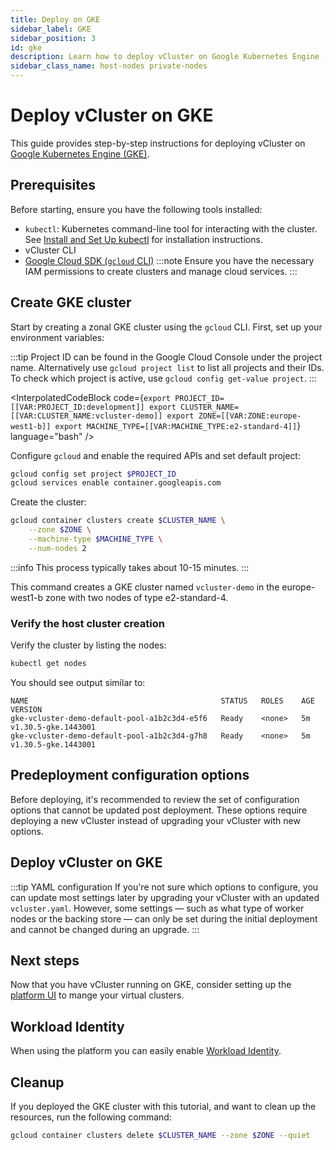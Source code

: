 ```yaml
---
title: Deploy on GKE
sidebar_label: GKE
sidebar_position: 3
id: gke
description: Learn how to deploy vCluster on Google Kubernetes Engine (GKE), including storage provisioning and Workload Identity configuration.
sidebar_class_name: host-nodes private-nodes 
---
```





<!-- vale off -->
# Deploy vCluster on GKE
<!-- vale on -->

This guide provides step-by-step instructions for deploying vCluster on [Google Kubernetes Engine (GKE)](https://cloud.google.com/kubernetes-engine).

## Prerequisites

Before starting, ensure you have the following tools installed:

- `kubectl`: Kubernetes command-line tool for interacting with the cluster. See [Install and Set Up kubectl](https://kubernetes.io/docs/tasks/tools/#kubectl) for installation instructions.
- vCluster CLI <InstallCli />
- [Google Cloud SDK (`gcloud` CLI)](https://cloud.google.com/sdk/docs/install)
  :::note
  Ensure you have the necessary IAM permissions to create clusters and manage cloud services.
  :::

## Create GKE cluster

Start by creating a zonal GKE cluster using the `gcloud` CLI. First, set up your environment variables:

:::tip
Project ID can be found in the Google Cloud Console under the project name.
Alternatively use `gcloud project list` to list all projects and their IDs.
To check which project is active, use `gcloud config get-value project`.
:::

<InterpolatedCodeBlock
  code={`export PROJECT_ID=[[VAR:PROJECT_ID:development]]
export CLUSTER_NAME=[[VAR:CLUSTER_NAME:vcluster-demo]]
export ZONE=[[VAR:ZONE:europe-west1-b]]
export MACHINE_TYPE=[[VAR:MACHINE_TYPE:e2-standard-4]]`}
  language="bash"
/>


Configure `gcloud` and enable the required APIs and set default project:

```bash title="Configure gcloud"
gcloud config set project $PROJECT_ID
gcloud services enable container.googleapis.com
```

Create the cluster:

```bash title="Create GKE cluster"
gcloud container clusters create $CLUSTER_NAME \
    --zone $ZONE \
    --machine-type $MACHINE_TYPE \
    --num-nodes 2
```

:::info
This process typically takes about 10-15 minutes.
:::

This command creates a GKE cluster named `vcluster-demo` in the europe-west1-b
zone with two nodes of type e2-standard-4.

<KubeconfigUpdate />

### Verify the host cluster creation

Verify the cluster by listing the nodes:

```bash title="List cluster nodes"
kubectl get nodes
```

You should see output similar to:
```
NAME                                           STATUS   ROLES    AGE   VERSION
gke-vcluster-demo-default-pool-a1b2c3d4-e5f6   Ready    <none>   5m    v1.30.5-gke.1443001
gke-vcluster-demo-default-pool-a1b2c3d4-g7h8   Ready    <none>   5m    v1.30.5-gke.1443001
```

## Predeployment configuration options

Before deploying, it's recommended to review the set of configuration options that cannot be updated post deployment. These options require deploying a new vCluster instead of upgrading your vCluster with new options.

<ControlPlaneOptions />
<WorkerNodeOptions />

## Deploy vCluster on GKE

:::tip YAML configuration
If you're not sure which options to configure, you can update most settings later by upgrading your vCluster with an updated `vcluster.yaml`.
However, some settings — such as what type of worker nodes or the backing store — can only be set during the initial deployment and cannot be changed during an upgrade.
:::

<Deploy />

## Next steps

Now that you have vCluster running on GKE, consider setting up the [platform UI](/platform/install/quick-start-guide) to mange your virtual clusters.

## Workload Identity

<ProAdmonition />

When using the platform you can easily enable [Workload Identity](../../../../third-party-integrations/pod-identity/gke-workload-identity).

## Cleanup

If you deployed the GKE cluster with this tutorial, and want to clean up the resources, run the
following command:

```bash title="Clean up resources"
gcloud container clusters delete $CLUSTER_NAME --zone $ZONE --quiet
```
